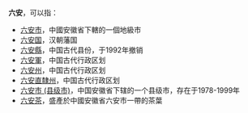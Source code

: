 '''六安'''，可以指：
* [[六安市|六安市]]，中國安徽省下轄的一個地級市
* [[六安国|六安国]]，汉朝藩国
* [[六安縣|六安縣]]，中国古代县份，于1992年撤销
* [[六安軍|六安軍]]，中国古代行政区划
* [[六安州|六安州]]，中国古代行政区划
* [[六安直隸州|六安直隸州]]，中国古代行政区划
* [[六安市_(县级市)|六安市 (县级市)]]，中国安徽省下辖的一个县级市，存在于1978-1999年
* [[六安茶|六安茶]]，盛產於中國安徽省六安市一帶的茶葉

{{Disambig|cat=二字中國相關消歧義}}